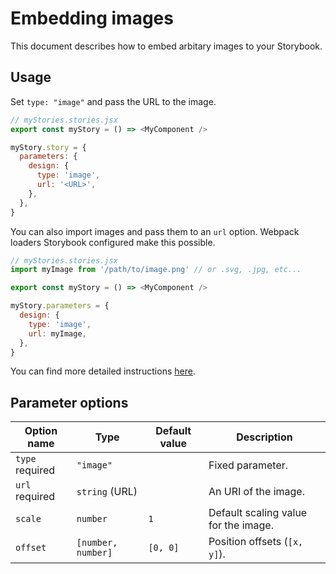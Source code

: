 
<Meta title="Docs/Image/README" />

# Embedding images

<Subtitle>
  This document describes how to embed arbitary images to your Storybook.
</Subtitle>

## Usage

Set `type: "image"` and pass the URL to the image.

```js
// myStories.stories.jsx
export const myStory = () => <MyComponent />

myStory.story = {
  parameters: {
    design: {
      type: 'image',
      url: '<URL>',
    },
  },
}
```

You can also import images and pass them to an `url` option.
Webpack loaders Storybook configured make this possible.

```js
// myStories.stories.jsx
import myImage from '/path/to/image.png' // or .svg, .jpg, etc...

export const myStory = () => <MyComponent />

myStory.parameters = {
  design: {
    type: 'image',
    url: myImage,
  },
}
```

You can find more detailed instructions [here](/?path=/docs/docs-image-examples--embed-image).

## Parameter options

| Option name                                      | Type               | Default value | Description                          |
| ------------------------------------------------ | ------------------ | ------------- | ------------------------------------ |
| `type` <Badge status="positive">required</Badge> | `"image"`          |               | Fixed parameter.                     |
| `url` <Badge status="positive">required</Badge>  | `string` (URL)     |               | An URI of the image.                 |
| `scale`                                          | `number`           | `1`           | Default scaling value for the image. |
| `offset`                                         | `[number, number]` | `[0, 0]`      | Position offsets (`[x, y]`).         |
